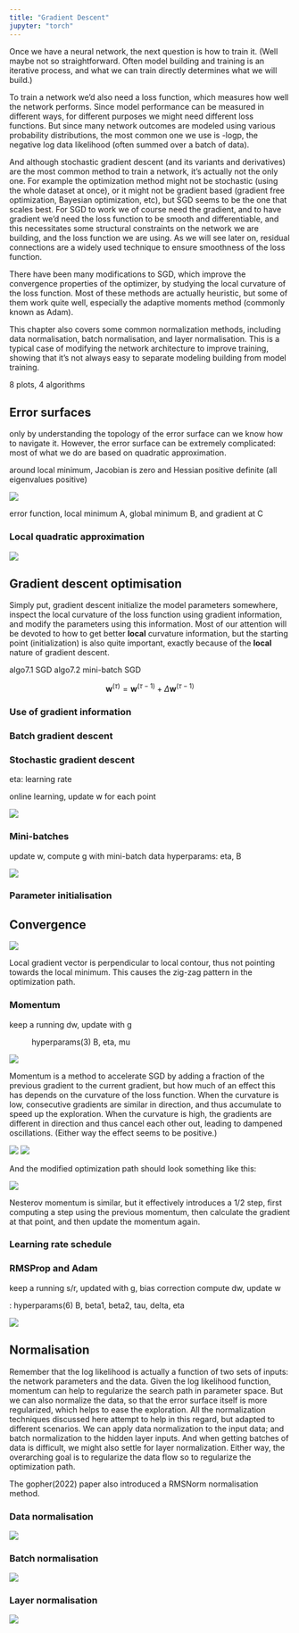 ```yaml
---
title: "Gradient Descent"
jupyter: "torch"
---
```


Once we have a neural network, the next question is how to train it. (Well maybe not so straightforward. Often model building and training is an iterative process, and what we can train directly determines what we will build.)

To train a network we'd also need a loss function, which measures how well the network performs. Since model performance can be measured in different ways, for different purposes we might need different loss functions. But since many network outcomes are modeled using various probability distributions, the most common one we use is -logp, the negative log data likelihood (often summed over a batch of data).

And although stochastic gradient descent (and its variants and derivatives) are the most common method to train a network, it's actually not the only one. For example the optimization method might not be stochastic (using the whole dataset at once), or it might not be gradient based (gradient free optimization, Bayesian optimization, etc), but SGD seems to be the one that scales best. For SGD to work we of course need the gradient, and to have gradient we'd need the loss function to be smooth and differentiable, and this necessitates some structural constraints on the network we are building, and the loss function we are using. As we will see later on, residual connections are a widely used technique to ensure smoothness of the loss function.

There have been many modifications to SGD, which improve the convergence properties of the optimizer, by studying the local curvature of the loss function. Most of these methods are actually heuristic, but some of them work quite well, especially the adaptive moments method (commonly known as Adam).

This chapter also covers some common normalization methods, including data normalisation, batch normalisation, and layer normalisation. This is a typical case of modifying the network architecture to improve training, showing that it's not always easy to separate modeling building from model training.

8 plots, 4 algorithms

## Error surfaces 

only by understanding the topology of the error surface can we know how to navigate it.
However, the error surface can be extremely complicated: most of what we do are based on quadratic approximation.

around local minimum, Jacobian is zero and Hessian positive definite (all eigenvalues positive)


![](./img/DLFC/Chapter-7/Figure_1.png)

error function, local minimum A, global minimum B, and gradient at C

### Local quadratic approximation

![](./img/DLFC/Chapter-7/Figure_2.png)

## Gradient descent optimisation 

Simply put, gradient descent initialize the model parameters somewhere, inspect the local curvature of the loss function using gradient information, and modify the parameters using this information. Most of our attention will be devoted to how to get better **local** curvature information, but the starting point (initialization) is also quite important, exactly because of the **local** nature of gradient descent.

algo7.1 SGD
algo7.2 mini-batch SGD


$$
\mathbf{w}^{(\tau)} = \mathbf{w}^{(\tau-1)} + \Delta \mathbf{w}^{(\tau-1)} 
$$

### Use of gradient information

### Batch gradient descent

### Stochastic gradient descent

eta: learning rate

online learning, update w for each point

![](./img/DLFC/Chapter-7/algo7.1.png)

### Mini-batches

update w, compute g with mini-batch data
hyperparams: eta, B

![](./img/DLFC/Chapter-7/algo7.2.png)

### Parameter initialisation

## Convergence 

![](./img/DLFC/Chapter-7/Figure_3.png)

Local gradient vector is perpendicular to local contour, thus not pointing towards the local minimum. This causes the zig-zag pattern in the optimization path.


### Momentum


keep a running dw, update with g

: hyperparams(3) B, eta, mu

![](./img/DLFC/Chapter-7/algo7.3.png)

Momentum is a method to accelerate SGD by adding a fraction of the previous gradient to the current gradient, but how much of an effect this has depends on the curvature of the loss function. When the curvature is low, consecutive gradients are similar in direction, and thus accumulate to speed up the exploration. When the curvature is high, the gradients are different in direction and thus cancel each other out, leading to dampened oscillations. (Either way the effect seems to be positive.)

![](./img/DLFC/Chapter-7/Figure_4.png)
![](./img/DLFC/Chapter-7/Figure_5.png)

And the modified optimization path should look something like this:

![](./img/DLFC/Chapter-7/Figure_6.png)

Nesterov momentum is similar, but it effectively introduces a 1/2 step, first computing a step using the previous momentum, then calculate the gradient at that point, and then update the momentum again.

### Learning rate schedule

### RMSProp and Adam

keep a running s/r, updated with g, bias correction
compute dw, update w

: hyperparams(6) B, beta1, beta2, tau, delta, eta

![](../img/DLFC/Chapter-7/algo7.4.png)

## Normalisation 

Remember that the log likelihood is actually a function of two sets of inputs: the network parameters and the data. Given the log likelihood function, momentum can help to regularize the search path in parameter space. But we can also normalize the data, so that the error surface itself is more regularized, which helps to ease the exploration. All the normalization techniques discussed here attempt to help in this regard, but adapted to different scenarios. We can apply data normalization to the input data; and batch normalization to the hidden layer inputs. And when getting batches of data is difficult, we might also settle for layer normalization. Either way, the overarching goal is to regularize the data flow so to regularize the optimization path.

The gopher(2022) paper also introduced a RMSNorm normalisation method.

### Data normalisation

![](./img/DLFC/Chapter-7/Figure_7.png)

### Batch normalisation

![](./img/DLFC/Chapter-7/Figure_8_a.png)

### Layer normalisation

![](./img/DLFC/Chapter-7/Figure_8_b.png)